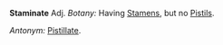 '''Staminate'''
Adj. ''Botany:'' Having [[Stamen]]s, but no [[Pistil]]s. 

''Antonym:'' [[Pistillate]].